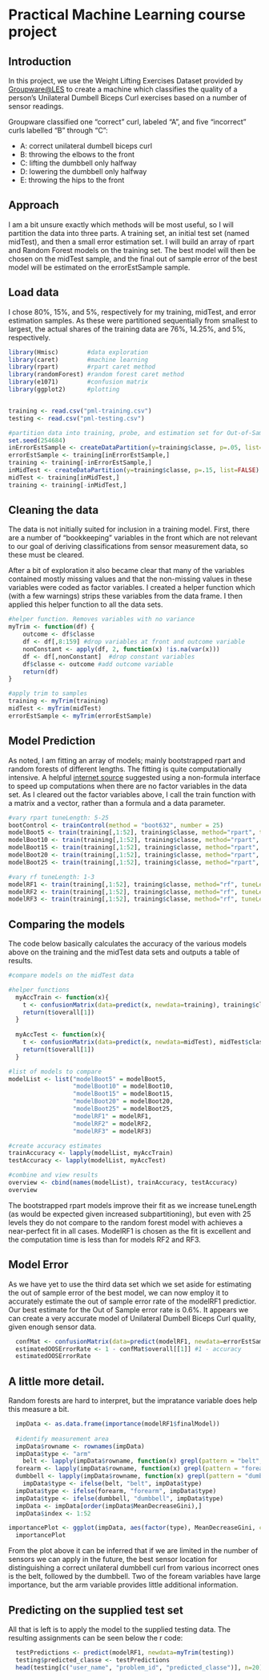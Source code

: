 # Practical Machine Learning course project

## Introduction
In this project, we use the Weight Lifting Exercises Dataset provided by [Groupware@LES](http://groupware.les.inf.puc-rio.br/har#weight_lifting_exercises#weight_lifting_exercises) to create a machine which classifies the quality of a person's Unilateral Dumbell Biceps Curl exercises based on a number of sensor readings.

Groupware classified one "correct" curl, labeled "A", and five "incorrect" curls labelled "B" through "C":

- A: correct unilateral dumbell biceps curl
- B: throwing the elbows to the front
- C: lifting the dumbbell only halfway
- D: lowering the dumbbell only halfway
- E: throwing the hips to the front

## Approach
I am a bit unsure exactly which methods will be most useful, so I will partition the data into three parts. A training set, an initial test set (named midTest), and then a small error estimation set. I will build an array of rpart and Random Forest models on the training set. The best model will then be chosen on the midTest sample, and the final out of sample error of the best model will be estimated on the errorEstSample sample.

## Load data
I chose 80%, 15%, and 5%, respectively for my training, midTest, and error estimation samples. As these were partitioned sequentially from smallest to largest, the actual shares of the training data are  76%, 14.25%, and 5%, respectively.

```r
library(Hmisc)        #data exploration
library(caret)        #machine learning
library(rpart)        #rpart caret method
library(randomForest) #random forest caret method
library(e1071)        #confusion matrix
library(ggplot2)      #plotting


training <- read.csv("pml-training.csv")
testing <- read.csv("pml-testing.csv")

#partition data into training, probe, and estimation set for Out-of-Sample errors
set.seed(254684)
inErrorEstSample <- createDataPartition(y=training$classe, p=.05, list=FALSE)
errorEstSample <- training[inErrorEstSample,]
training <- training[-inErrorEstSample,]
inMidTest <- createDataPartition(y=training$classe, p=.15, list=FALSE)
midTest <- training[inMidTest,]
training <- training[-inMidTest,]
```

## Cleaning the data
The data is not initially suited for inclusion in a training model. First, there are a number of "bookkeeping" variables in the front which are not relevant to our goal of deriving classifications from sensor measurement data, so these must be cleared. 

After a bit of exploration it also became clear that many of the variables contained mostly missing values and that the non-missing values in these variables were coded as factor variables. I created a helper function which (with a few warnings) strips these variables from the data frame. I then applied this helper function to all the data sets.

```r
#helper function. Removes variables with no variance
myTrim <- function(df) {
    outcome <- df$classe
    df <- df[,8:159] #drop variables at front and outcome variable
    nonConstant <- apply(df, 2, function(x) !is.na(var(x))) 
    df <- df[,nonConstant]  #drop constant variables
    df$classe <- outcome #add outcome variable
    return(df)
}

#apply trim to samples
training <- myTrim(training)
midTest <- myTrim(midTest)
errorEstSample <- myTrim(errorEstSample)
```

## Model Prediction
As noted, I am fitting an array of models; mainly bootstrapped rpart and random forests of different lengths. The fitting is quite computationally intensive. A helpful [internet source](http://stackoverflow.com/questions/22200923/different-results-with-formula-and-non-formula-for-caret-training) suggested using a non-formula interface to speed up computations when there are no factor variables in the data set. As I cleared out the factor variables above, I call the train function with a matrix and a vector, rather than a formula and a data parameter.

```r
#vary rpart tuneLength: 5-25
bootControl <- trainControl(method = "boot632", number = 25)
modelBoot5 <- train(training[,1:52], training$classe, method="rpart", trControl = bootControl, tuneLength = 5)
modelBoot10 <- train(training[,1:52], training$classe, method="rpart", trControl = bootControl, tuneLength = 10)
modelBoot15 <- train(training[,1:52], training$classe, method="rpart", trControl = bootControl, tuneLength = 15)
modelBoot20 <- train(training[,1:52], training$classe, method="rpart", trControl = bootControl, tuneLength = 20)
modelBoot25 <- train(training[,1:52], training$classe, method="rpart", trControl = bootControl, tuneLength = 25)
```

```r
#vary rf tuneLength: 1-3
modelRF1 <- train(training[,1:52], training$classe, method="rf", tuneLength = 1, ntree = 25)
modelRF2 <- train(training[,1:52], training$classe, method="rf", tuneLength = 2, ntree = 25)
modelRF3 <- train(training[,1:52], training$classe, method="rf", tuneLength = 3, ntree = 25)
```

## Comparing the models
The code below basically calculates the accuracy of the various models above on the training and the midTest data sets and outputs a table of results.
```r
#compare models on the midTest data

#helper functions
  myAccTrain <- function(x){
    t <- confusionMatrix(data=predict(x, newdata=training), training$classe)
    return(t$overall[1])
  }
  
  myAccTest <- function(x){
    t <- confusionMatrix(data=predict(x, newdata=midTest), midTest$classe)
    return(t$overall[1])
  }

#list of models to compare
modelList <- list("modelBoot5" = modelBoot5, 
                  "modelBoot10" = modelBoot10,
                  "modelBoot15" = modelBoot15,
                  "modelBoot20" = modelBoot20,
                  "modelBoot25" = modelBoot25,
                  "modelRF1" = modelRF1,
                  "modelRF2" = modelRF2,
                  "modelRF3" = modelRF3)

#create accuracy estimates
trainAccuracy <- lapply(modelList, myAccTrain)
testAccuracy <- lapply(modelList, myAccTest)

#combine and view results
overview <- cbind(names(modelList), trainAccuracy, testAccuracy)
overview
```

The bootstrapped rpart models improve their fit as we increase tuneLength (as would be expected given increased subpartitioning), but even with 25 levels they do not compare to the random forest model with achieves a near-perfect fit in all cases. ModelRF1 is chosen as the fit is excellent and the computation time is less than for models RF2 and RF3.

## Model Error
As we have yet to use the third data set which we set aside for estimating the out of sample error of the best model, we can now employ it to accurately estimate the out of sample error rate of the modelRF1 predictior. Our best estimate for the Out of Sample error rate is 0.6%. It appears we can create a very accurate model of  Unilateral Dumbell Biceps Curl quality, given enough sensor data.
```r
  confMat <- confusionMatrix(data=predict(modelRF1, newdata=errorEstSample), errorEstSample$classe)
  estimatedOOSErrorRate <- 1 - confMat$overall[[1]] #1 - accuracy
  estimatedOOSErrorRate
```
## A little more detail.
Random forests are hard to interpret, but the impratance variable does help this measure a bit.
```r
  impData <- as.data.frame(importance(modelRF1$finalModel))
  
  #identify measurement area
  impData$rowname <- rownames(impData)
  impData$type <- "arm"
    belt <- lapply(impData$rowname, function(x) grepl(pattern = "belt", x))
  forearm <- lapply(impData$rowname, function(x) grepl(pattern = "forearm", x))
  dumbbell <- lapply(impData$rowname, function(x) grepl(pattern = "dumbbell", x))
    impData$type <- ifelse(belt, "belt", impData$type)
  impData$type <- ifelse(forearm, "forearm", impData$type)
  impData$type <- ifelse(dumbbell, "dumbbell", impData$type)
  impData <- impData[order(impData$MeanDecreaseGini),]
  impData$index <- 1:52

importancePlot <- ggplot(impData, aes(factor(type), MeanDecreaseGini, colour = factor(type), size= MeanDecreaseGini)) + geom_jitter() + labs(title = "Importance of Variables by Sensor Location", xlab = "")
  importancePlot
```

From the plot above it can be inferred that if we are limited in the number of sensors we can apply in the future, the best sensor location for distinguishing a correct unilateral dumbbell curl from various incorrect ones is the belt, followed by the dumbbell. Two of the foream variables have large importance, but the arm variable provides little additional information.


## Predicting on the supplied test set
All that is left is to apply the model to the supplied testing data. The resulting assignments can be seen below the r code:
```r
  testPredictions <- predict(modelRF1, newdata=myTrim(testing))
  testing$predicted_classe <- testPredictions
  head(testing[c("user_name", "problem_id", "predicted_classe")], n=20)
```